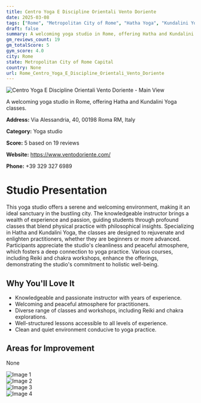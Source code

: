 ```yaml
---
title: Centro Yoga E Discipline Orientali Vento Doriente
date: 2025-03-08
tags: ["Rome", "Metropolitan City of Rome", "Hatha Yoga", "Kundalini Yoga", "welcoming", "peaceful", "Rome"]  
draft: false
summary: A welcoming yoga studio in Rome, offering Hatha and Kundalini Yoga classes.
gm_reviews_count: 19
gm_totalScore: 5
gym_score: 4.0
city: Rome
state: Metropolitan City of Rome Capital
country: None
url: Rome_Centro_Yoga_E_Discipline_Orientali_Vento_Doriente
---
```


<div className="aspect-[16/9] relative my-8">
  <img 
    src="https://lh5.googleusercontent.com/p/AF1QipPcb35nRzmdsgUHu-Um1Ek2aFZPq09YKm2JP-gv=w1920-h1080-k-no"
    alt="Centro Yoga E Discipline Orientali Vento Doriente - Main View"
    className="object-cover absolute inset-0 w-full h-full rounded-lg"
  />
</div>

A welcoming yoga studio in Rome, offering Hatha and Kundalini Yoga classes.

**Address:** Via Alessandria, 40, 00198 Roma RM, Italy

**Category:** Yoga studio

**Score:** 5 based on 19 reviews

**Website:** https://www.ventodoriente.com/

**Phone:** +39 329 327 6989

# Studio Presentation

This yoga studio offers a serene and welcoming environment, making it an ideal sanctuary in the bustling city. 
The knowledgeable instructor brings a wealth of experience and passion, guiding students through profound classes that blend physical practice with philosophical insights. 
Specializing in Hatha and Kundalini Yoga, the classes are designed to rejuvenate and enlighten practitioners, whether they are beginners or more advanced. 
Participants appreciate the studio's cleanliness and peaceful atmosphere, which fosters a deep connection to yoga practice. 
Various courses, including Reiki and chakra workshops, enhance the offerings, demonstrating the studio's commitment to holistic well-being.

## Why You'll Love It

- Knowledgeable and passionate instructor with years of experience.
- Welcoming and peaceful atmosphere for practitioners.
- Diverse range of classes and workshops, including Reiki and chakra explorations.
- Well-structured lessons accessible to all levels of experience.
- Clean and quiet environment conducive to yoga practice.

## Areas for Improvement

None

<div className="grid grid-cols-1 xl:grid-cols-2 gap-4 my-8">
<div className="aspect-[4/3] relative"><img src="https://lh5.googleusercontent.com/p/AF1QipPSL47vHLvG__FzmcjVoyqHFsMlOreeBpxS-eqU=w1920-h1080-k-no" alt="Image 1" className="object-cover absolute inset-0 w-full h-full rounded-lg" /></div>
<div className="aspect-[4/3] relative"><img src="https://lh5.googleusercontent.com/p/AF1QipMp95lDdj5htcVuzfj-cA7dQpa6KHUKeBYnMTdP=w1920-h1080-k-no" alt="Image 2" className="object-cover absolute inset-0 w-full h-full rounded-lg" /></div>
<div className="aspect-[4/3] relative"><img src="https://lh5.googleusercontent.com/p/AF1QipOvaiB8UF5r8038L18A3gD-ruOhezquv5h7x2D-=w1920-h1080-k-no" alt="Image 3" className="object-cover absolute inset-0 w-full h-full rounded-lg" /></div>
<div className="aspect-[4/3] relative"><img src="https://lh5.googleusercontent.com/p/AF1QipMRQzc_HZ1l8P7trE706-neEPECtceww_wUaode=w1920-h1080-k-no" alt="Image 4" className="object-cover absolute inset-0 w-full h-full rounded-lg" /></div>
</div>
